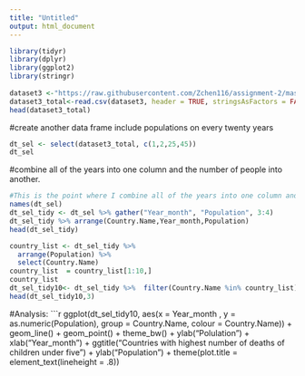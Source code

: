---
title: "Untitled"
output: html_document
---
```{r}
library(tidyr)
library(dplyr)
library(ggplot2)
library(stringr)
  
dataset3 <-"https://raw.githubusercontent.com/Zchen116/assignment-2/master/infant_mortality_rate_2019.csv"
dataset3_total<-read.csv(dataset3, header = TRUE, stringsAsFactors = FALSE)
head(dataset3_total)
```
#create another data frame include populations on every twenty years
```{r}
dt_sel <- select(dataset3_total, c(1,2,25,45))
dt_sel
```
#combine all of the years into one column and the number of people into another.
```{r}
#This is the point where I combine all of the years into one column and the number of people into another. 
names(dt_sel)
dt_sel_tidy <- dt_sel %>% gather("Year_month", "Population", 3:4)
dt_sel_tidy %>% arrange(Country.Name,Year_month,Population) 
head(dt_sel_tidy)
```

```{r}
country_list <- dt_sel_tidy %>% 
  arrange(Population) %>% 
  select(Country.Name)
country_list  = country_list[1:10,]
country_list  
dt_sel_tidy10<- dt_sel_tidy %>%  filter(Country.Name %in% country_list)
head(dt_sel_tidy10,3)
```
#Analysis: 
```{r}
ggplot(dt_sel_tidy10, aes(x = Year_month , y = as.numeric(Population), group = Country.Name, colour = Country.Name)) +
  geom_line() +
  geom_point() +
  theme_bw() +
  ylab("Polulation") +
  xlab("Year_month") +
  ggtitle("Countries with highest number of deaths of children under five") +
  ylab("Population") +
  theme(plot.title = element_text(lineheight = .8))